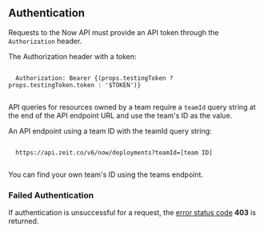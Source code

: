 
## Authentication

Requests to the Now API must provide an API token through the `Authorization` header.

<Example>
  <P>The <InlineCode>Authorization</InlineCode> header with a token:</P>

  <Code>
  Authorization: Bearer {(props.testingToken ? props.testingToken.token : '$TOKEN')}
  </Code>
</Example>

API queries for resources owned by a team require a `teamId` query string at the end of the API endpoint URL and use the team's ID as the value.

<Example>
  <P>An API endpoint using a team ID with the <InlineCode>teamId</InlineCode> query string:</P>
  <Code>
  https://api.zeit.co/v6/now/deployments?teamId=[team ID]
  </Code>
</Example>

<Note hint>You can find your own team's ID using the <GenericLink href="#endpoints/teams/list-all-your-teams"><InlineCode>teams</InlineCode> endpoint</GenericLink>.</Note>

### Failed Authentication

If authentication is unsuccessful for a request, the [error status code](#api-basics/errors) **403** is returned.

